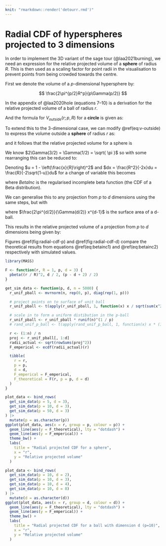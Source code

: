 ```yaml
---
knit: "rmarkdown::render('detourr.rmd')"
---
```


# Radial CDF of hyperspheres projected to 3 dimensions {.appendix}

In order to implement the 3D variant of the sage tour (@laa2021burning), we need an expression for the relative projected volume of a __sphere__ of radius $R$. This is then used as a scaling factor for point radii in the visualisation to prevent points from being crowded towards the centre.

First we denote the volume of a $p$-dimensional hypersphere by:

$$
\frac{2\pi^{p/2}R^p}{p\Gamma(p/2)}
$$

In the appendix of @laa2020hole (equations 7--10) is a derivation for the relative projected volume of a ball of radius $r$.

\begin{align}
    F(r; p, R) &= \frac{V_{inside}(r; p, R)}{ V(p, r) } \\
    &= 1 - \frac{V_{outside}(r; p, R)}{ V(p, r) }
    (\#eq:F2)
\end{align}

And the formula for $V_{outside}(r; p, R)$ for a __circle__ is given as:

\begin{equation}
V_{outside}(r; p, R) =
\int_r^R V(p-2, \sqrt{R^2 - x^2})2\pi x dx 
(\#eq:v-outside)
\end{equation}

To extend this to the 3-dimensional case, we can modify \@ref(eq:v-outside) to express the  volume outside a __sphere__ of radius $r$ as:

\begin{equation}
  V_{outside}(r; p, R) = \int_r^R V(p-3, \sqrt{R^2 - x^2})4\pi x^2 dx
\end{equation}

and it follows that the relative projected volume for a sphere is

\begin{equation}
  F_3(r; p, R) = 1 - 
  \frac{
      \int_r^R V(p-3, \sqrt{R^2 - x^2})4\pi x^2 dx
  }{
      V(p, R)
  } 
\end{equation}

We know $2\Gamma(3/2) = \Gamma(1/2) = \sqrt{ \pi }$ so with some rearranging this can be reduced to:

\begin{equation}
  F_3(r; p, R) = 1 - \frac{2}{R^p} \frac{\Gamma(p/2+1)}{\Gamma(3/2)\Gamma((p-1)/2)}
  \int_r^R (R^2 - x^2)^{(p-3)/2} x^2 dx \\
\end{equation}

Denoting $u = 1 - \left(\frac{x}{R}\right)^2$ and $dx = \frac{R^2}{-2x}du = \frac{R}{-2\sqrt{1-u}}du$ for a change of variable this becomes

\begin{align}
  F_3(r; p, R) &= 1 - \frac{\Gamma(p/2+1)}{\Gamma(3/2)\Gamma((p-1)/2)}
  \int_0^{1-\frac{r^2}{R^2}} u^{(p-3)/2} (1-u)^{1/2} du \\
  &= 1 - \mathrm{BetaInc}\left(1-\left(\frac{r}{R}\right)^2, \frac{p-1}{2}, \frac{3}{2}\right) \\
  &= \mathrm{BetaInc}\left(\left(\frac{r}{R}\right)^2, \frac{3}{2}, \frac{p-1}{2}\right) 
  (\#eq:betainc1)
\end{align}

where _BetaInc_ is the regularised incomplete beta function (the CDF of a Beta distribution).

We can generalise this to any projection from $p$ to $d$ dimensions using the same steps, but with 

\begin{equation}
  V_{outside}(r; p, R, d) = \int_r^R V(p-d, \sqrt{R^2 - x^2}) 
  \frac{2\pi^{d/2}}{\Gamma(d/2)} x^{d-1} dx
\end{equation}

where $\frac{2\pi^{d/2}}{\Gamma(d/2)} x^{d-1}$ is the surface area of a d-ball.

This results in the relative projected volume of a projection from $p$ to $d$ dimensions being given by:

\begin{equation}
F(r; p, R, d) = \mathrm{BetaInc}\left(\left(\frac{r}{R}\right)^2, \frac{d}{2}, \frac{p-d}{2}+1\right)
(\#eq:betainc2)
\end{equation}

Figures \@ref(fig:radial-cdf-p) and \@ref(fig:radial-cdf-d) compare the theoretical results from equations \@ref(eq:betainc1) and \@ref(eq:betainc2) respectively with simulated values.

```r
library(MASS)

F <- function(r, R = 1, p, d = 3) {
  pbeta((r / R)^2, d / 2, (p - d + 2) / 2)
}

get_sim_data <- function(p, d, n = 5000) {
  r_unif_pball <- mvrnorm(n, rep(0, p), diag(rep(1, p)))

  # project points on to surface of unit ball
  r_unif_pball <- t(apply(r_unif_pball, 1, function(x) x / sqrt(sum(x^2))))

  # scale in to form a uniform distibution in the p-ball
  r_unif_pball <- r_unif_pball * runif(n)^(1 / p)
  # rand_unif_p_ball <- t(apply(rand_unif_p_ball, 1, function(x) x * (1 - runif(1)^p)))

  r <- (1:n) / n
  proj <- r_unif_pball[, 1:d]
  radii_actual <- sqrt(rowSums(proj^2))
  F_emperical <- ecdf(radii_actual)(r)

  tibble(
    r = r,
    p = p,
    d = d,
    F_emperical = F_emperical,
    F_theoretical = F(r, p = p, d = d)
  )
}
```

```r
plot_data <- bind_rows(
  get_sim_data(p = 5, d = 3),
  get_sim_data(p = 10, d = 3),
  get_sim_data(p = 50, d = 3)
) |>
  mutate(p = as.character(p))
ggplot(plot_data, aes(x = r, group = p, colour = p)) +
  geom_line(aes(y = F_theoretical), lty = "dotdash") +
  geom_line(aes(y = F_emperical)) +
  theme_bw() +
  labs(
    title = "Radial projected CDF for a sphere",
    x = "r",
    y = "Relative projected volume"
  )
```

```r
plot_data <- bind_rows(
  get_sim_data(p = 10, d = 2),
  get_sim_data(p = 10, d = 3),
  get_sim_data(p = 10, d = 4),
  get_sim_data(p = 10, d = 8)
) |>
  mutate(d = as.character(d))
ggplot(plot_data, aes(x = r, group = d, colour = d)) +
  geom_line(aes(y = F_theoretical), lty = "dotdash") +
  geom_line(aes(y = F_emperical)) +
  theme_bw() +
  labs(
    title = "Radial projected CDF for a ball with dimension d (p=10)",
    x = "r",
    y = "Relative projected volume"
  )
```



